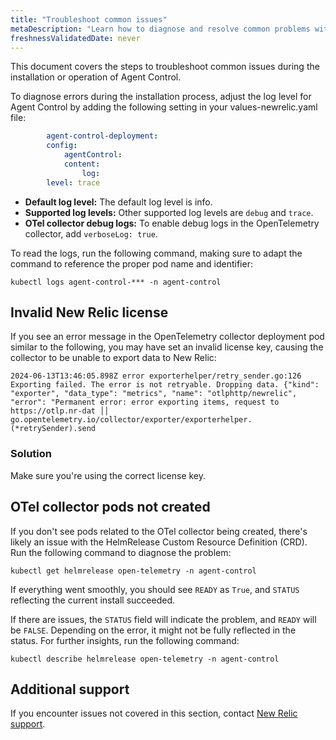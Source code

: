 ```yaml
---
title: "Troubleshoot common issues"
metaDescription: "Learn how to diagnose and resolve common problems with Agent Control setup."
freshnessValidatedDate: never
---
```


This document covers the steps to troubleshoot common issues during the installation or operation of Agent Control.

To diagnose errors during the installation process, adjust the log level for Agent Control by adding the following setting in your values-newrelic.yaml file:

```yaml
        agent-control-deployment:
        config:
            agentControl:
            content:  
                log:
        level: trace
```

- **Default log level:** The default log level is info.
- **Supported log levels:** Other supported log levels are `debug` and `trace`.
- **OTel collector debug logs:** To enable debug logs in the OpenTelemetry collector, add `verboseLog: true`.

To read the logs, run the following command, making sure to adapt the command to reference the proper pod name and identifier:

```shell
kubectl logs agent-control-*** -n agent-control
```

## Invalid New Relic license
If you see an error message in the OpenTelemetry collector deployment pod similar to the following, you may have set an invalid license key, causing the collector to be unable to export data to New Relic:

```shell
2024-06-13T13:46:05.898Z error exporterhelper/retry_sender.go:126 Exporting failed. The error is not retryable. Dropping data. {"kind": "exporter", "data_type": "metrics", "name": "otlphttp/newrelic", "error": "Permanent error: error exporting items, request to https://otlp.nr-dat ││ go.opentelemetry.io/collector/exporter/exporterhelper.(*retrySender).send
```

### Solution
Make sure you're using the correct license key.

## OTel collector pods not created
If you don't see pods related to the OTel collector being created, there's likely an issue with the HelmRelease Custom Resource Definition (CRD). Run the following command to diagnose the problem:

```shell
kubectl get helmrelease open-telemetry -n agent-control
```

If everything went smoothly, you should see `READY` as `True`, and `STATUS` reflecting the current install succeeded.

If there are issues, the `STATUS` field will indicate the problem, and `READY` will be `FALSE`. Depending on the error, it might not be fully reflected in the status. For further insights, run the following command:

```shell
kubectl describe helmrelease open-telemetry -n agent-control
```

## Additional support
If you encounter issues not covered in this section, contact [New Relic support](https://support.newrelic.com).
